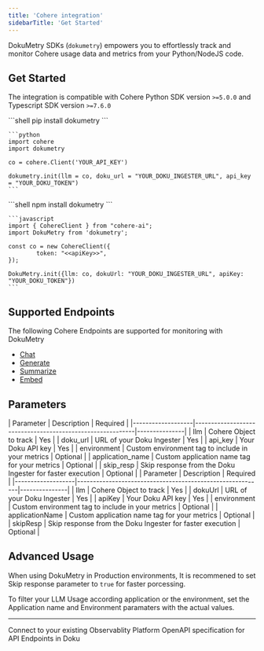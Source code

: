 ```yaml
---
title: 'Cohere integration'
sidebarTitle: 'Get Started'
---
```


DokuMetry SDKs (`dokumetry`) empowers you to effortlessly track and monitor Cohere usage data and metrics from your Python/NodeJS code. 

## Get Started 

The integration is compatible with Cohere Python SDK version `>=5.0.0` and Typescript SDK version `>=7.6.0`

<Tabs>
  <Tab title="Python">
    ```shell
    pip install dokumetry
    ```

    ```python
    import cohere
    import dokumetry

    co = cohere.Client('YOUR_API_KEY')

    dokumetry.init(llm = co, doku_url = "YOUR_DOKU_INGESTER_URL", api_key = "YOUR_DOKU_TOKEN")
    ```
  </Tab>
  <Tab title="Javascript">
    ```shell
    npm install dokumetry
    ```

    ```javascript
    import { CohereClient } from "cohere-ai";
    import DokuMetry from 'dokumetry';

    const co = new CohereClient({
            token: "<<apiKey>>",
    });

    DokuMetry.init({llm: co, dokuUrl: "YOUR_DOKU_INGESTER_URL", apiKey: "YOUR_DOKU_TOKEN"})
    ```
  </Tab>
</Tabs>

## Supported Endpoints
The following Cohere Endpoints are supported for monitoring with DokuMetry

- [Chat](/latest/integrations/cohere/examples/chat)
- [Generate](/latest/integrations/cohere/examples/generate)
- [Summarize](/latest/integrations/cohere/examples/summarize)
- [Embed](/latest/integrations/cohere/examples/embed)

## Parameters

<Tabs>
  <Tab title="Python">
  | Parameter         | Description                                               | Required      |
  |-------------------|-----------------------------------------------------------|---------------|
  | llm               | Cohere Object to track                                    | Yes           |
  | doku_url          | URL of your Doku Ingester                                 | Yes           |
  | api_key           | Your Doku API key                                         | Yes           |
  | environment       | Custom environment tag to include in your metrics         | Optional      |
  | application_name  | Custom application name tag for your metrics              | Optional      |
  | skip_resp         | Skip response from the Doku Ingester for faster execution | Optional      |
  </Tab>
  <Tab title="NodeJS">
  | Parameter         | Description                                               | Required      |
  |-------------------|-----------------------------------------------------------|---------------|
  | llm               | Cohere Object to track                                    | Yes           |
  | dokuUrl           | URL of your Doku Ingester                                 | Yes           |
  | apiKey            | Your Doku API key                                         | Yes           |
  | environment       | Custom environment tag to include in your metrics         | Optional      |
  | applicationName   | Custom application name tag for your metrics              | Optional      |
  | skipResp          | Skip response from the Doku Ingester for faster execution | Optional      |
  </Tab>
</Tabs>

## Advanced Usage
When using DokuMetry in Production environments, It is recommened to set Skip response parameter to `true` for faster porcessing. 

To filter your LLM Usage according application or the environment, set the Application name and Environment paramaters with the actual values.

---

<CardGroup cols={2}>
<Card title="Connections" href="/latest/connections/intro" icon='link'>
Connect to your existing Observablity Platform
</Card>
<Card title="API Refernce" href="/latest/api-reference/introduction" icon='code'>
OpenAPI specification for API Endpoints in Doku 
</Card>
</CardGroup>